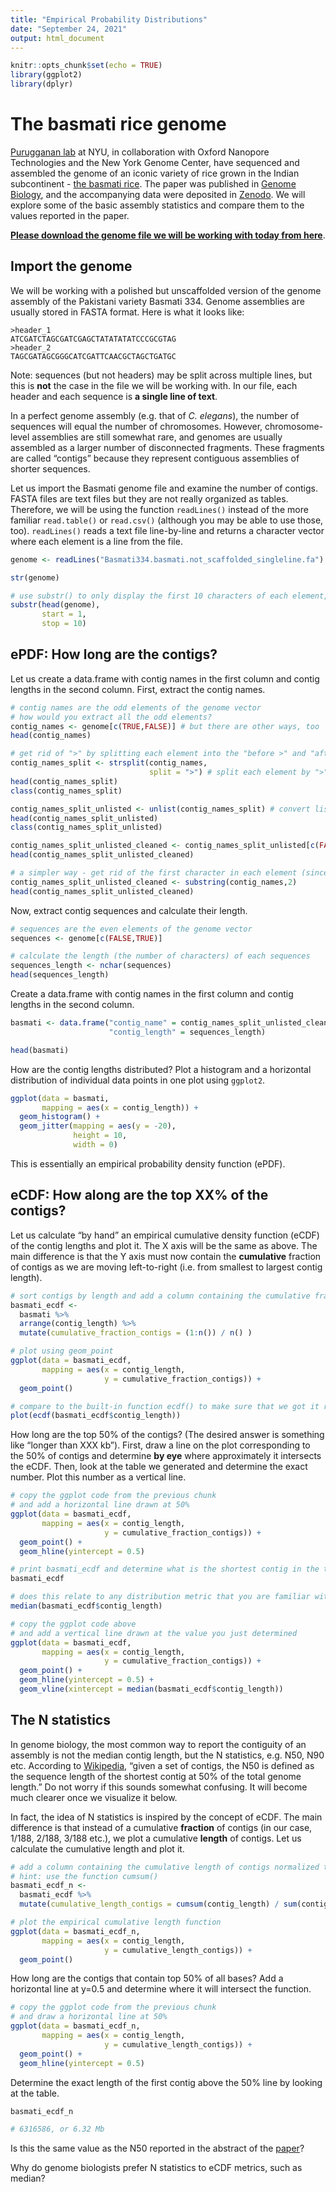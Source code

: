 ```yaml
---
title: "Empirical Probability Distributions"
date: "September 24, 2021"
output: html_document
---
```


```r
knitr::opts_chunk$set(echo = TRUE)
library(ggplot2)
library(dplyr)
```

# The basmati rice genome

[Purugganan lab](https://plantevolgen.org/) at NYU, in collaboration with Oxford Nanopore Technologies and the New York Genome Center, have sequenced and assembled the genome of an iconic variety of rice grown in the Indian subcontinent - [the basmati rice](https://en.wikipedia.org/wiki/Basmati). The paper was published in [Genome Biology](https://doi.org/10.1186/s13059-020-1938-2), and the accompanying data were deposited in [Zenodo](https://doi.org/10.5281/zenodo.3355330). We will explore some of the basic assembly statistics and compare them to the values reported in the paper.

[**Please download the genome file we will be working with today from here**](https://drive.google.com/file/d/1G3pP27gwQBGVfQLNoJxIfzsg1C_zokmj/view?usp=sharing).

## Import the genome

We will be working with a polished but unscaffolded version of the genome assembly of the Pakistani variety Basmati 334. Genome assemblies are usually stored in FASTA format. Here is what it looks like:

```
>header_1
ATCGATCTAGCGATCGAGCTATATATATCCCGCGTAG
>header_2
TAGCGATAGCGGGCATCGATTCAACGCTAGCTGATGC
```

Note: sequences (but not headers) may be split across multiple lines, but this is **not** the case in the file we will be working with. In our file, each header and each sequence is **a single line of text**.

In a perfect genome assembly (e.g. that of *C. elegans*), the number of sequences will equal the number of chromosomes. However, chromosome-level assemblies are still somewhat rare, and genomes are usually assembled as a larger number of disconnected fragments. These fragments are called "contigs" because they represent contiguous assemblies of shorter sequences.

Let us import the Basmati genome file and examine the number of contigs. FASTA files are text files but they are not really organized as tables. Therefore, we will be using the function `readLines()` instead of the more familiar `read.table()` or `read.csv()` (although you may be able to use those, too). `readLines()` reads a text file line-by-line and returns a character vector where each element is a line from the file.
```r
genome <- readLines("Basmati334.basmati.not_scaffolded_singleline.fa")

str(genome)

# use substr() to only display the first 10 characters of each element, because your laptop will likely freeze otherwise (most sequences are very long)
substr(head(genome),
       start = 1,
       stop = 10) 
```

## ePDF: How long are the contigs?

Let us create a data.frame with contig names in the first column and contig lengths in the second column. First, extract the contig names.
```r
# contig names are the odd elements of the genome vector
# how would you extract all the odd elements?
contig_names <- genome[c(TRUE,FALSE)] # but there are other ways, too
head(contig_names)

# get rid of ">" by splitting each element into the "before >" and "after >" part
contig_names_split <- strsplit(contig_names,
                               split = ">") # split each element by ">"
head(contig_names_split)
class(contig_names_split)

contig_names_split_unlisted <- unlist(contig_names_split) # convert list to vector
head(contig_names_split_unlisted)
class(contig_names_split_unlisted)

contig_names_split_unlisted_cleaned <- contig_names_split_unlisted[c(FALSE,TRUE)] # only keep even elements
head(contig_names_split_unlisted_cleaned)

# a simpler way - get rid of the first character in each element (since ">" is always just 1 character)
contig_names_split_unlisted_cleaned <- substring(contig_names,2)
head(contig_names_split_unlisted_cleaned)
```

Now, extract contig sequences and calculate their length.
```r
# sequences are the even elements of the genome vector
sequences <- genome[c(FALSE,TRUE)]

# calculate the length (the number of characters) of each sequences
sequences_length <- nchar(sequences)
head(sequences_length)
```

Create a data.frame with contig names in the first column and contig lengths in the second column.
```r
basmati <- data.frame("contig_name" = contig_names_split_unlisted_cleaned,
                      "contig_length" = sequences_length)

head(basmati)
```

How are the contig lengths distributed? Plot a histogram and a horizontal distribution of individual data points in one plot using `ggplot2`.
```r
ggplot(data = basmati,
       mapping = aes(x = contig_length)) +
  geom_histogram() +
  geom_jitter(mapping = aes(y = -20),
              height = 10,
              width = 0)
```

This is essentially an empirical probability density function (ePDF).

## eCDF: How along are the top XX% of the contigs?

Let us calculate "by hand" an empirical cumulative density function (eCDF) of the contig lengths and plot it. The X axis will be the same as above. The main difference is that the Y axis must now contain the **cumulative** fraction of contigs as we are moving left-to-right (i.e. from smallest to largest contig length).
```r
# sort contigs by length and add a column containing the cumulative fraction of contigs (in our case 1/188, 2/188, 3/188, etc.) using dplyr
basmati_ecdf <-
  basmati %>%
  arrange(contig_length) %>%
  mutate(cumulative_fraction_contigs = (1:n()) / n() )

# plot using geom_point
ggplot(data = basmati_ecdf,
       mapping = aes(x = contig_length,
                     y = cumulative_fraction_contigs)) +
  geom_point()

# compare to the built-in function ecdf() to make sure that we got it right
plot(ecdf(basmati_ecdf$contig_length))
```

How long are the top 50% of the contigs? (The desired answer is something like "longer than XXX kb"). First, draw a line on the plot corresponding to the 50% of contigs and determine **by eye** where approximately it intersects the eCDF. Then, look at the table we generated and determine the exact number. Plot this number as a vertical line.
```r
# copy the ggplot code from the previous chunk
# and add a horizontal line drawn at 50%
ggplot(data = basmati_ecdf,
       mapping = aes(x = contig_length,
                     y = cumulative_fraction_contigs)) +
  geom_point() +
  geom_hline(yintercept = 0.5)

# print basmati_ecdf and determine what is the shortest contig in the top 50%
basmati_ecdf

# does this relate to any distribution metric that you are familiar with?
median(basmati_ecdf$contig_length)

# copy the ggplot code above
# and add a vertical line drawn at the value you just determined 
ggplot(data = basmati_ecdf,
       mapping = aes(x = contig_length,
                     y = cumulative_fraction_contigs)) +
  geom_point() +
  geom_hline(yintercept = 0.5) +
  geom_vline(xintercept = median(basmati_ecdf$contig_length))
```

## The N statistics

In genome biology, the most common way to report the contiguity of an assembly is not the median contig length, but the N statistics, e.g. N50, N90 etc. According to [Wikipedia](https://en.wikipedia.org/wiki/N50,_L50,_and_related_statistics#Definition), "given a set of contigs, the N50 is defined as the sequence length of the shortest contig at 50% of the total genome length." Do not worry if this sounds somewhat confusing. It will become much clearer once we visualize it below.

In fact, the idea of N statistics is inspired by the concept of eCDF. The main difference is that instead of a cumulative **fraction** of contigs (in our case, 1/188, 2/188, 3/188 etc.), we plot a cumulative **length** of contigs. Let us calculate the cumulative length and plot it.
```r
# add a column containing the cumulative length of contigs normalized to the total length of the assembly
# hint: use the function cumsum()
basmati_ecdf_n <-
  basmati_ecdf %>%
  mutate(cumulative_length_contigs = cumsum(contig_length) / sum(contig_length) )

# plot the empirical cumulative length function
ggplot(data = basmati_ecdf_n,
       mapping = aes(x = contig_length,
                     y = cumulative_length_contigs)) +
  geom_point()
```

How long are the contigs that contain top 50% of all bases? Add a horizontal line at y=0.5 and determine where it will intersect the function.
```r
# copy the ggplot code from the previous chunk
# and draw a horizontal line at 50%
ggplot(data = basmati_ecdf_n,
       mapping = aes(x = contig_length,
                     y = cumulative_length_contigs)) +
  geom_point() +
  geom_hline(yintercept = 0.5)
```

Determine the exact length of the first contig above the 50% line by looking at the table.
```r
basmati_ecdf_n

# 6316586, or 6.32 Mb
```

Is this the same value as the N50 reported in the abstract of the [paper](https://doi.org/10.1186/s13059-020-1938-2)?

Why do genome biologists prefer N statistics to eCDF metrics, such as median?
